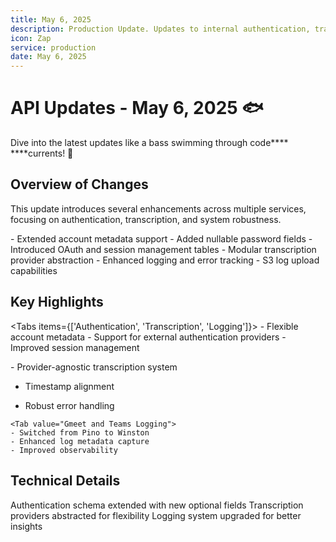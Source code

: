 ```yaml
---
title: May 6, 2025
description: Production Update. Updates to internal authentication, transcription on Zoom, logging for Gmeet and Teams.
icon: Zap
service: production
date: May 6, 2025
---
```


# API Updates - May 6, 2025 🐟

<Callout type="info">
  Dive into the latest updates like a bass swimming through code****
  ****currents! 🎣
</Callout>

## Overview of Changes

This update introduces several enhancements across multiple services, focusing on authentication, transcription, and system robustness.

<Accordions>
  <Accordion title="Authentication Improvements" value="auth-updates">
    - Extended account metadata support
    - Added nullable password fields
    - Introduced OAuth and session management tables
  </Accordion>

  <Accordion title="Transcription System" value="transcription-updates">
    - Modular transcription provider abstraction
    - Enhanced logging and error tracking
    - S3 log upload capabilities
  </Accordion>
</Accordions>

## Key Highlights

<Tabs items={['Authentication', 'Transcription', 'Logging']}>
  <Tab value="Authentication">
    - Flexible account metadata
    - Support for external authentication providers
    - Improved session management
  </Tab>

<Tab value="Zoom Transcription">
  - Provider-agnostic transcription system

- Timestamp alignment

- Robust error handling

</Tab>

    <Tab value="Gmeet and Teams Logging">
    - Switched from Pino to Winston
    - Enhanced log metadata capture
    - Improved observability

  </Tab>
</Tabs>

## Technical Details

<Steps>
  <Step>Authentication schema extended with new optional fields</Step>
  <Step>Transcription providers abstracted for flexibility</Step>
  <Step>Logging system upgraded for better insights</Step>
</Steps>

